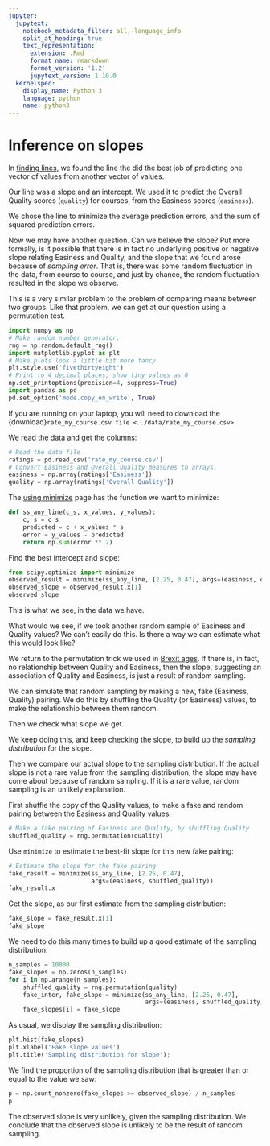 ```yaml
---
jupyter:
  jupytext:
    notebook_metadata_filter: all,-language_info
    split_at_heading: true
    text_representation:
      extension: .Rmd
      format_name: rmarkdown
      format_version: '1.2'
      jupytext_version: 1.10.0
  kernelspec:
    display_name: Python 3
    language: python
    name: python3
---
```


# Inference on slopes

In [finding lines](finding_lines), we found the line the did the best job of
predicting one vector of values from another vector of values.

Our line was a slope and an intercept.  We used it to predict the Overall
Quality scores (`quality`) for courses, from the Easiness scores (`easiness`).

We chose the line to minimize the average prediction errors, and the sum of
squared prediction errors.

Now we may have another question.  Can we believe the slope?   Put more
formally, is it possible that there is in fact no underlying positive or
negative slope relating  Easiness and Quality, and the slope that we found
arose because of *sampling error*.  That is, there was some random fluctuation
in the data, from course to course, and just by chance, the random fluctuation
resulted in the slope we observe.

This is a very similar problem to the problem of comparing means between two
groups.  Like that problem, we can get at our question using a permutation
test.

```python
import numpy as np
# Make random number generator.
rng = np.random.default_rng()
import matplotlib.pyplot as plt
# Make plots look a little bit more fancy
plt.style.use('fivethirtyeight')
# Print to 4 decimal places, show tiny values as 0
np.set_printoptions(precision=4, suppress=True)
import pandas as pd
pd.set_option('mode.copy_on_write', True)
```

If you are running on your laptop, you will need to download the
{download}`rate_my_course.csv file <../data/rate_my_course.csv>`.

We read the data and get the columns:

```python
# Read the data file
ratings = pd.read_csv('rate_my_course.csv')
# Convert Easiness and Overall Quality measures to arrays.
easiness = np.array(ratings['Easiness'])
quality = np.array(ratings['Overall Quality'])
```

The [using minimize](using_minimize) page has the function we want to minimize:

```python
def ss_any_line(c_s, x_values, y_values):
    c, s = c_s
    predicted = c + x_values * s
    error = y_values - predicted
    return np.sum(error ** 2)
```

Find the best intercept and slope:

```python
from scipy.optimize import minimize
observed_result = minimize(ss_any_line, [2.25, 0.47], args=(easiness, quality))
observed_slope = observed_result.x[1]
observed_slope
```

This is what we see, in the data we have.


What would we see, if we took another random sample of Easiness and Quality values?  We can't easily do this.  Is there a way we can estimate what this would look like?


We return to the permutation trick we used in [Brexit ages](../permutation/brexit_ages).
If there is, in fact, no relationship between Quality and Easiness, then the
slope, suggesting an association of Quality and Easiness, is just a result of
random sampling.

We can simulate that random sampling by making a new, fake (Easiness, Quality) pairing.  We do this by shuffling the Quality (or Easiness) values, to make the relationship between them random.

Then we check what slope we get.

We keep doing this, and keep checking the slope, to build up the *sampling distribution* for the slope.

Then we compare our actual slope to the sampling distribution.  If the actual slope is not a rare value from the sampling distribution, the slope may have come about because of random sampling.  If it is a rare value, random sampling is an unlikely explanation.


First shuffle the copy of the Quality values, to make a fake and random pairing
between the Easiness and Quality values.

```python
# Make a fake pairing of Easiness and Quality, by shuffling Quality
shuffled_quality = rng.permutation(quality)
```

Use `minimize` to estimate the best-fit slope for this new fake pairing:

```python
# Estimate the slope for the fake pairing
fake_result = minimize(ss_any_line, [2.25, 0.47],
                       args=(easiness, shuffled_quality))
fake_result.x
```

Get the slope, as our first estimate from the sampling distribution:

```python
fake_slope = fake_result.x[1]
fake_slope
```

We need to do this many times to build up a good estimate of the sampling distribution:

```python
n_samples = 10000
fake_slopes = np.zeros(n_samples)
for i in np.arange(n_samples):
    shuffled_quality = rng.permutation(quality)
    fake_inter, fake_slope = minimize(ss_any_line, [2.25, 0.47],
                                      args=(easiness, shuffled_quality)).x
    fake_slopes[i] = fake_slope
```

As usual, we display the sampling distribution:

```python
plt.hist(fake_slopes)
plt.xlabel('Fake slope values')
plt.title('Sampling distribution for slope');
```

We find the proportion of the sampling distribution that is greater than or
equal to the value we saw:

```python
p = np.count_nonzero(fake_slopes >= observed_slope) / n_samples
p
```

The observed slope is very unlikely, given the sampling distribution.  We conclude that the observed slope is unlikely to be the result of random sampling.

